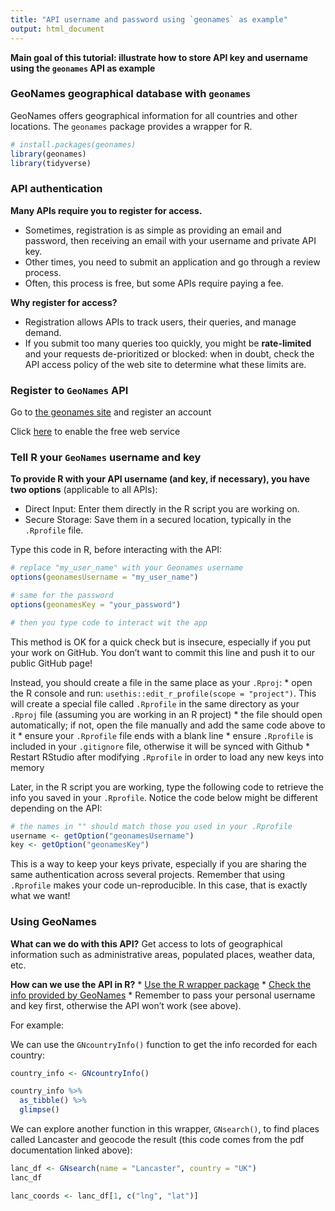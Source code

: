 ```yaml
---
title: "API username and password using `geonames` as example"
output: html_document
---
```


**Main goal of this tutorial: illustrate how to store API key and username using the `geonames` API as example** 


### GeoNames geographical database with `geonames`

GeoNames offers geographical information for all countries and other locations. The `geonames` package provides a wrapper for R.

```r
# install.packages(geonames)
library(geonames)
library(tidyverse)
```


### API authentication

**Many APIs require you to register for access.**

* Sometimes, registration is as simple as providing an email and password, then receiving an email with your username and private API key.
* Other times, you need to submit an application and go through a review process.
* Often, this process is free, but some APIs require paying a fee.

**Why register for access?** 

* Registration allows APIs to track users, their queries, and manage demand. 
* If you submit too many queries too quickly, you might be **rate-limited** and your requests de-prioritized or blocked: when in doubt, check the API access policy of the web site to determine what these limits are.


### Register to `GeoNames` API

Go to [the geonames site](http://www.geonames.org/login/) and register an account 

Click [here](http://www.geonames.org/enablefreewebservice) to enable the free web service


### Tell R your `GeoNames` username and key

**To provide R with your API username (and key, if necessary), you have two options** (applicable to all APIs):

* Direct Input: Enter them directly in the R script you are working on.
* Secure Storage: Save them in a secured location, typically in the `.Rprofile` file.

Type this code in R, before interacting with the API: 
```r
# replace "my_user_name" with your Geonames username
options(geonamesUsername = "my_user_name") 

# same for the password
options(geonamesKey = "your_password")

# then you type code to interact wit the app
```

This method is OK for a quick check but is insecure, especially if you put your work on GitHub. You don't want to commit this line and push it to our public GitHub page!

Instead, you should create a file in the same place as your `.Rproj`:
  * open the R console and run: `usethis::edit_r_profile(scope = "project")`. This will create a special file called `.Rprofile` in the same directory as your `.Rproj` file (assuming you are working in an R project)
  * the file should open automatically; if not, open the file manually and add the same code above to it
      * ensure your `.Rprofile` file ends with a blank line
      * ensure `.Rprofile` is included in your `.gitignore` file, otherwise it will be synced with Github
* Restart RStudio after modifying `.Rprofile` in order to load any new keys into memory

Later, in the R script you are working, type the following code to retrieve the info you saved in your `.Rprofile`. Notice the code below might be different depending on the API:

```r

# the names in "" should match those you used in your .Rprofile
username <- getOption("geonamesUsername") 
key <- getOption("geonamesKey")
```

This is a way to keep your keys private, especially if you are sharing the same authentication across several projects. Remember that using `.Rprofile` makes your code un-reproducible. In this case, that is exactly what we want!


### Using GeoNames

**What can we do with this API?** Get access to lots of geographical information such as administrative areas, populated places, weather data, etc.

**How can we use the API in R?** 
* [Use the R wrapper package](chrome-extension://efaidnbmnnnibpcajpcglclefindmkaj/https://cran.r-project.org/web/packages/geonames/geonames.pdf)
* [Check the info provided by GeoNames](http://www.geonames.org/export/)
* Remember to pass your personal username and key first, otherwise the API won't work (see above).

For example:

We can use the `GNcountryInfo()` function to get the info recorded for each country:

```r
country_info <- GNcountryInfo()
```

```r
country_info %>%
  as_tibble() %>%
  glimpse()
```

We can explore another function in this wrapper, `GNsearch()`, to find places called Lancaster and geocode the result (this code comes from the pdf documentation linked above):
```r
lanc_df <- GNsearch(name = "Lancaster", country = "UK")
lanc_df

lanc_coords <- lanc_df[1, c("lng", "lat")]
```


